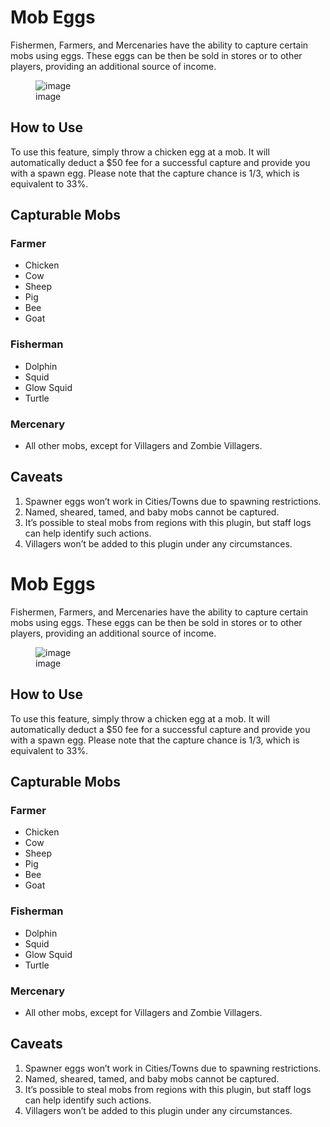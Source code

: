 <span id="mob-eggs"></span>
= Mob Eggs =

Fishermen, Farmers, and Mercenaries have the ability to capture certain mobs using eggs. These eggs can be then be sold in stores or to other players, providing an additional source of income.

<div class="figure">

[[File:https://i.imgur.com/944dCtp.png|image]]

</div>
<span id="how-to-use"></span>
== How to Use ==

To use this feature, simply throw a chicken egg at a mob. It will automatically deduct a $50 fee for a successful capture and provide you with a spawn egg. Please note that the capture chance is 1/3, which is equivalent to 33%.

<span id="capturable-mobs"></span>
== Capturable Mobs ==

<span id="farmer"></span>
=== Farmer ===

* Chicken
* Cow
* Sheep
* Pig
* Bee
* Goat

<span id="fisherman"></span>
=== Fisherman ===

* Dolphin
* Squid
* Glow Squid
* Turtle

<span id="mercenary"></span>
=== Mercenary ===

* All other mobs, except for Villagers and Zombie Villagers.

<span id="caveats"></span>
== Caveats ==

# Spawner eggs won’t work in Cities/Towns due to spawning restrictions.
# Named, sheared, tamed, and baby mobs cannot be captured.
# It’s possible to steal mobs from regions with this plugin, but staff logs can help identify such actions.
# Villagers won’t be added to this plugin under any circumstances.

<span id="mob-eggs-1"></span>
= Mob Eggs =

Fishermen, Farmers, and Mercenaries have the ability to capture certain mobs using eggs. These eggs can be then be sold in stores or to other players, providing an additional source of income.

<div class="figure">

[[File:https://i.imgur.com/944dCtp.png|image]]

</div>
<span id="how-to-use-1"></span>
== How to Use ==

To use this feature, simply throw a chicken egg at a mob. It will automatically deduct a $50 fee for a successful capture and provide you with a spawn egg. Please note that the capture chance is 1/3, which is equivalent to 33%.

<span id="capturable-mobs-1"></span>
== Capturable Mobs ==

<span id="farmer-1"></span>
=== Farmer ===

* Chicken
* Cow
* Sheep
* Pig
* Bee
* Goat

<span id="fisherman-1"></span>
=== Fisherman ===

* Dolphin
* Squid
* Glow Squid
* Turtle

<span id="mercenary-1"></span>
=== Mercenary ===

* All other mobs, except for Villagers and Zombie Villagers.

<span id="caveats-1"></span>
== Caveats ==

# Spawner eggs won’t work in Cities/Towns due to spawning restrictions.
# Named, sheared, tamed, and baby mobs cannot be captured.
# It’s possible to steal mobs from regions with this plugin, but staff logs can help identify such actions.
# Villagers won’t be added to this plugin under any circumstances.
